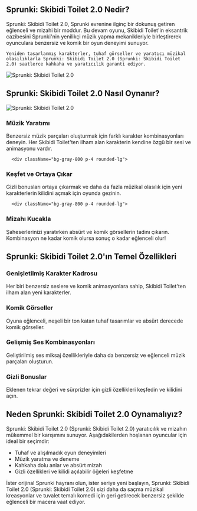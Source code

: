## Sprunki: Skibidi Toilet 2.0 Nedir?

<div className="flex flex-col md:flex-row items-center gap-8">
  <div className="w-full md:w-1/2 text-xl">
Sprunki: Skibidi Toilet 2.0, Sprunki evrenine ilginç bir dokunuş getiren eğlenceli ve mizahi bir moddur. Bu devam oyunu, Skibidi Toilet'in eksantrik cazibesini Sprunki'nin yenilikçi müzik yapma mekanikleriyle birleştirerek oyunculara benzersiz ve komik bir oyun deneyimi sunuyor.

    Yeniden tasarlanmış karakterler, tuhaf görseller ve yaratıcı müzikal olasılıklarla Sprunki: Skibidi Toilet 2.0 (Sprunki: Skibidi Toilet 2.0) saatlerce kahkaha ve yaratıcılık garanti ediyor.
</div>
  <div className="w-full md:w-1/2 flex justify-center items-center">
<img 
      src="https://sprunkiretake.fun/games/sprunki-skibidi-toilet-2-0/game_screenshot.webp" 
      alt="Sprunki: Skibidi Toilet 2.0" 
      className="w-4/5 h-auto"
    />
</div>
</div>

## Sprunki: Skibidi Toilet 2.0 Nasıl Oynanır?

<div className="flex flex-col md:flex-row items-center gap-8">
  <div className="w-full md:w-1/2">
<img 
      src="https://sprunkiretake.fun/games/sprunki-skibidi-toilet-2-0/game_screenshot.webp" 
      alt="Sprunki: Skibidi Toilet 2.0" 
      className="w-4/5 h-auto mx-auto"
    />
</div>
  <div className="w-full md:w-1/2">
    <div className="grid grid-cols-1 gap-4 mt-0">
      <div className="bg-gray-800 p-4 rounded-lg">
<h3 className="text-green-400 font-bold mb-2">Müzik Yaratımı</h3>
        <p className="text-gray-300">
          Benzersiz müzik parçaları oluşturmak için farklı karakter kombinasyonları deneyin. Her Skibidi Toilet'ten ilham alan karakterin kendine özgü bir sesi ve animasyonu vardır.
        </p>
</div>

      <div className="bg-gray-800 p-4 rounded-lg">
<h3 className="text-green-400 font-bold mb-2">Keşfet ve Ortaya Çıkar</h3>
        <p className="text-gray-300">Gizli bonusları ortaya çıkarmak ve daha da fazla müzikal olasılık için yeni karakterlerin kilidini açmak için oyunda gezinin.</p>
</div>

      <div className="bg-gray-800 p-4 rounded-lg">
<h3 className="text-green-400 font-bold mb-2">Mizahı Kucakla</h3>
        <p className="text-gray-300">Şaheserlerinizi yaratırken absürt ve komik görsellerin tadını çıkarın. Kombinasyon ne kadar komik olursa sonuç o kadar eğlenceli olur!</p>
</div>
    </div>
  </div>
</div>

## Sprunki: Skibidi Toilet 2.0'ın Temel Özellikleri

<div className="grid grid-cols-1 md:grid-cols-2 gap-4">
  <div className="bg-gray-800 p-4 rounded-lg">
<h3 className="text-green-400 font-bold mb-2">Genişletilmiş Karakter Kadrosu</h3>
    <p className="text-gray-300">Her biri benzersiz seslere ve komik animasyonlara sahip, Skibidi Toilet'ten ilham alan yeni karakterler.</p>
</div>

  <div className="bg-gray-800 p-4 rounded-lg">
<h3 className="text-green-400 font-bold mb-2">Komik Görseller</h3>
    <p className="text-gray-300">Oyuna eğlenceli, neşeli bir ton katan tuhaf tasarımlar ve absürt derecede komik görseller.</p>
</div>

  <div className="bg-gray-800 p-4 rounded-lg">
<h3 className="text-green-400 font-bold mb-2">Gelişmiş Ses Kombinasyonları</h3>
    <p className="text-gray-300">Geliştirilmiş ses miksaj özellikleriyle daha da benzersiz ve eğlenceli müzik parçaları oluşturun.</p>
</div>

  <div className="bg-gray-800 p-4 rounded-lg">
<h3 className="text-green-400 font-bold mb-2">Gizli Bonuslar</h3>
    <p className="text-gray-300">Eklenen tekrar değeri ve sürprizler için gizli özellikleri keşfedin ve kilidini açın.</p>
</div>
</div>

## Neden Sprunki: Skibidi Toilet 2.0 Oynamalıyız?

Sprunki: Skibidi Toilet 2.0 (Sprunki: Skibidi Toilet 2.0) yaratıcılık ve mizahın mükemmel bir karışımını sunuyor. Aşağıdakilerden hoşlanan oyuncular için ideal bir seçimdir:

- Tuhaf ve alışılmadık oyun deneyimleri
- Müzik yaratma ve deneme
- Kahkaha dolu anlar ve absürt mizah
- Gizli özellikleri ve kilidi açılabilir öğeleri keşfetme

İster orijinal Sprunki hayranı olun, ister seriye yeni başlayın, Sprunki: Skibidi Toilet 2.0 (Sprunki: Skibidi Toilet 2.0) sizi daha da saçma müzikal kreasyonlar ve tuvalet temalı komedi için geri getirecek benzersiz şekilde eğlenceli bir macera vaat ediyor.